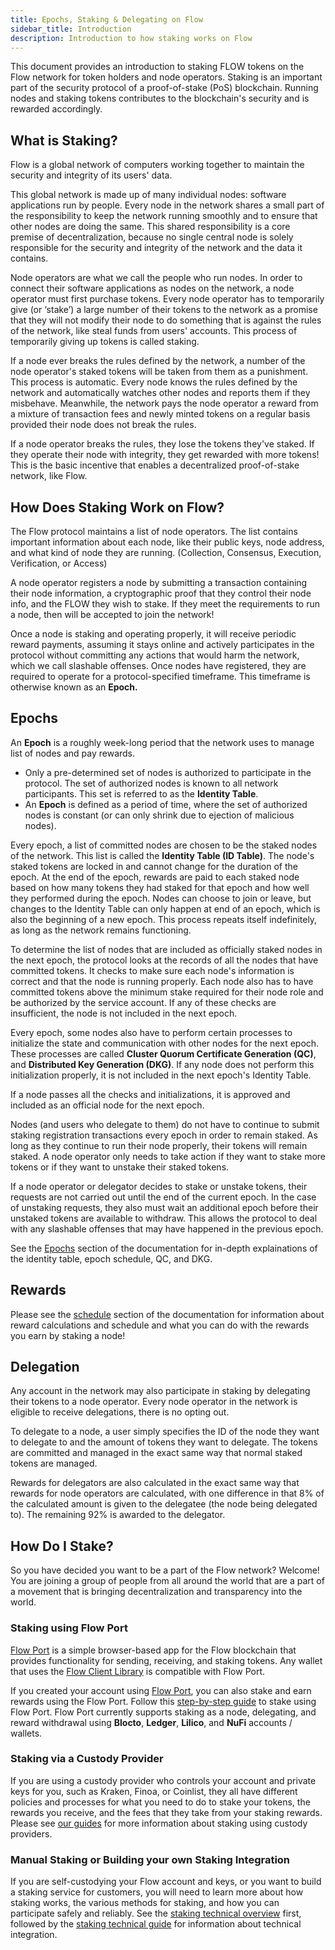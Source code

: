 ```yaml
---
title: Epochs, Staking & Delegating on Flow
sidebar_title: Introduction
description: Introduction to how staking works on Flow
---
```


This document provides an introduction to staking FLOW tokens on the Flow network
for token holders and node operators.
Staking is an important part of the security protocol of a proof-of-stake (PoS) blockchain.
Running nodes and staking tokens contributes to the blockchain's
security and is rewarded accordingly.

## What is Staking?

Flow is a global network of computers working together
to maintain the security and integrity of its users' data.

This global network is made up of many individual nodes: software applications run by people.
Every node in the network shares a small part of the responsibility
to keep the network running smoothly and to ensure that other nodes are doing the same.
This shared responsibility is a core premise of decentralization, because no single central
node is solely responsible for the security and integrity of the network and the data it contains.

Node operators are what we call the people who run nodes.
In order to connect their software applications as nodes on the network,
a node operator must first purchase tokens. Every node operator has to temporarily give (or ‘stake’)
a large number of their tokens to the network as a promise that they will not modify their node
to do something that is against the rules of the network, like steal funds from users' accounts.
This process of temporarily giving up tokens is called staking.

If a node ever breaks the rules defined by the network,
a number of the node operator's staked tokens will be taken from them as a punishment.
This process is automatic. Every node knows the rules defined by the network
and automatically watches other nodes and reports them if they misbehave.
Meanwhile, the network pays the node operator a reward from a mixture of
transaction fees and newly minted tokens
on a regular basis provided their node does not break the rules.

If a node operator breaks the rules, they lose the tokens they've staked.
If they operate their node with integrity, they get rewarded with more tokens!
This is the basic incentive that enables a decentralized proof-of-stake network, like Flow.

## How Does Staking Work on Flow?

The Flow protocol maintains a list of node operators.
The list contains important information about each node, like their public keys, node address,
and what kind of node they are running.
(Collection, Consensus, Execution, Verification, or Access)

A node operator registers a node by submitting a transaction containing
their node information, a cryptographic proof that they control their node info,
and the FLOW they wish to stake.
If they meet the requirements to run a node, then will be accepted to join the network!

Once a node is staking and operating properly, it will receive periodic reward payments,
assuming it stays online and actively participates in the protocol
without committing any actions that would harm the network, which we call slashable offenses.
Once nodes have registered, they are required to operate for a protocol-specified timeframe.
This timeframe is otherwise known as an **Epoch.**

## Epochs

An **Epoch** is a roughly week-long period that the network uses
to manage list of nodes and pay rewards.

- Only a pre-determined set of nodes is authorized to participate in the protocol. 
The set of authorized nodes is known to all network participants.
This set is referred to as the **Identity Table**.
- An **Epoch** is defined as a period of time, where the set of authorized nodes is constant
(or can only shrink due to ejection of malicious nodes).

Every epoch, a list of committed nodes are chosen to be the staked nodes of the network.
This list is called the **Identity Table (ID Table)**.
The node's staked tokens are locked in and cannot change for the duration of the epoch.
At the end of the epoch, rewards are paid to each staked node based on how many tokens they had staked for that epoch
and how well they performed during the epoch. Nodes can choose to join or leave, but changes to the Identity Table
can only happen at end of an epoch, which is also the beginning of a new epoch.
This process repeats itself indefinitely, as long as the network remains functioning.

To determine the list of nodes that are included as officially staked nodes in the next epoch,
the protocol looks at the records of all the nodes that have committed tokens.
It checks to make sure each node's information is correct and that the node is running properly.
Each node also has to have committed tokens above the minimum stake required for their node role
and be authorized by the service account.
If any of these checks are insufficient, the node is not included in the next epoch.

Every epoch, some nodes also have to perform certain processes to initialize the state and communication
with other nodes for the next epoch. These processes are called **Cluster Quorum Certificate Generation (QC)**,
and **Distributed Key Generation (DKG)**. If any node does not perform this initialization properly,
it is not included in the next epoch's Identity Table.

If a node passes all the checks and initializations, it is approved and included as an official node for the next epoch.

Nodes (and users who delegate to them) do not have to continue to submit
staking registration transactions every epoch in order to remain staked.
As long as they continue to run their node properly, their tokens will remain staked.
A node operator only needs to take action if they want to stake more tokens
or if they want to unstake their staked tokens.

If a node operator or delegator decides to stake or unstake tokens,
their requests are not carried out until the end of the current epoch.
In the case of unstaking requests, they also must wait an additional
epoch before their unstaked tokens are available to withdraw.
This allows the protocol to deal with any slashable offenses that may have happened in the previous epoch.

See the [Epochs](./epoch-preparation) section of the documentation for in-depth explainations 
of the identity table, epoch schedule, QC, and DKG.

## Rewards

Please see the [schedule](./schedule) section of the documentation
for information about reward calculations and schedule and
what you can do with the rewards you earn by staking a node!

## Delegation

Any account in the network may also participate in staking by delegating their tokens to a node operator.
Every node operator in the network is eligible to receive delegations, there is no opting out.

To delegate to a node, a user simply specifies the ID of the node they want to delegate to
and the amount of tokens they want to delegate.
The tokens are committed and managed in the exact same way that normal staked tokens are managed.

Rewards for delegators are also calculated in the exact same way that rewards for node operators are calculated,
with one difference in that 8% of the calculated amount is given to the delegatee (the node being delegated to).
The remaining 92% is awarded to the delegator.

## How Do I Stake?

So you have decided you want to be a part of the Flow network? Welcome!
You are joining a group of people from all around the world that are a part of a movement that is bringing decentralization and transparency into the world.

### Staking using Flow Port

[Flow Port](https://port.onflow.org/) is a simple browser-based app for the Flow blockchain
that provides functionality for sending, receiving, and staking tokens.
Any wallet that uses the [Flow Client Library](https://developers.flow.com/tools/fcl-js/index)
is compatible with Flow Port.

If you created your account using [Flow Port](https://port.onflow.org/),
you can also stake and earn rewards using the Flow Port.
Follow this [step-by-step guide](/flow-port/staking-guide) to stake using Flow Port.
Flow Port currently supports staking as a node, delegating,
and reward withdrawal using **Blocto**, **Ledger**, **Lilico**, and **NuFi** accounts / wallets.

### Staking via a Custody Provider

If you are using a custody provider who controls your account and private keys for you,
such as Kraken, Finoa, or Coinlist, they all have different policies and processes
for what you need to do to stake your tokens, the rewards you receive,
and the fees that they take from your staking rewards.
Please see [our guides](/staking/custody-providers/) for more information about staking
using custody providers.

### Manual Staking or Building your own Staking Integration

If you are self-custodying your Flow account and keys, or you want to build a staking service for customers,
you will need to learn more about how staking works,
the various methods for staking, and how you can participate safely and reliably.
See the [staking technical overview](/staking/technical-overview/) first,
followed by the [staking technical guide](/staking/locked-staking-guide/) 
for information about technical integration.

